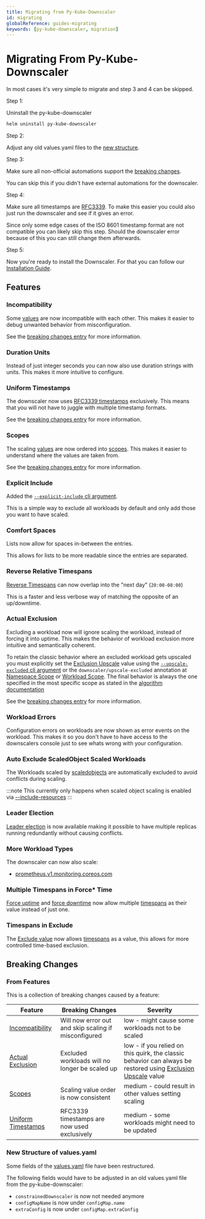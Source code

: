 ```yaml
---
title: Migrating from Py-Kube-Downscaler
id: migrating
globalReference: guides-migrating
keywords: [py-kube-downscaler, migration]
---
```


# Migrating From Py-Kube-Downscaler

In most cases it's very simple to migrate and step 3 and 4 can be skipped.

Step 1:

Uninstall the py-kube-downscaler

```bash
helm uninstall py-kube-downscaler
```

Step 2:

Adjust any old values.yaml files to the [new structure](#new-structure-of-valuesyaml).

Step 3:

Make sure all non-official automations support the [breaking changes](#breaking-changes).

You can skip this if you didn't have external automations for the downscaler.

Step 4:

Make sure all timestamps are [RFC3339](#uniform-timestamps).
To make this easier you could also just run the downscaler and see if it gives an error.

Since only some edge cases of the ISO 8601 timestamp format are not compatible you can likely skip this step.
Should the downscaler error because of this you can still change them afterwards.

Step 5:

Now you're ready to install the Downscaler.
For that you can follow our [Installation Guide](ref:guides-installation).

## Features

### Incompatibility

Some [values](ref:docs-values) are now incompatible with each other.
This makes it easier to debug unwanted behavior from misconfiguration.

See the [breaking changes entry](#from-features) for more information.

### Duration Units

Instead of just integer seconds you can now also use duration strings with units.
This makes it more intuitive to configure.

### Uniform Timestamps

The downscaler now uses [RFC3339 timestamps](https://datatracker.ietf.org/doc/html/rfc3339) exclusively.
This means that you will not have to juggle with multiple timestamp formats.

See the [breaking changes entry](#from-features) for more information.

### Scopes

The scaling [values](ref:docs-values) are now ordered into [scopes](ref:docs-scopes-and-scaling).
This makes it easier to understand where the values are taken from.

See the [breaking changes entry](#from-features) for more information.

### Explicit Include

Added the [`--explicit-include` cli argument](ref:docs-cli-scope#values).

This is a simple way to exclude all workloads by default and only add those you want to have scaled.

### Comfort Spaces

Lists now allow for spaces in-between the entries.

This allows for lists to be more readable since the entries are separated.

### Reverse Relative Timespans

[Reverse Timespans](ref:docs-timespans#relative-timespans) can now overlap into the "next day" (`20:00-08:00`)

This is a faster and less verbose way of matching the opposite of an up/downtime.

### Actual Exclusion

Excluding a workload now will ignore scaling the workload, instead of forcing it into uptime.
This makes the behavior of workload exclusion more intuitive and semantically coherent.

To retain the classic behavior where an excluded workload gets upscaled you must explicitly set the
[Exclusion Upscale](ref:docs-values#upscale-excluded) value using the [`--upscale-excluded` cli argument](ref:docs-cli-scope#values)
or the `downscaler/upscale-excluded` annotation at [Namespace Scope](ref:docs-namespace-scope#values)
or [Workload Scope](ref:docs-workload-scope#values).
The final behavior is always the one specified in the most specific scope as stated in the
[algorithm documentation](ref:docs-scopes-and-scaling#scaling-algorithm)

See the [breaking changes entry](#from-features) for more information.

### Workload Errors

Configuration errors on workloads are now shown as error events on the workload.
This makes it so you don't have to have access to the downscalers console just to see whats wrong with your configuration.

### Auto Exclude ScaledObject Scaled Workloads

The Workloads scaled by [scaledobjects](ref:docs-workload-types#scaledobjects) are automatically excluded to avoid conflicts during scaling.

:::note
This currently only happens when scaled object scaling is enabled via [--include-resources](ref:docs-runtime-configuration#include-resources)
:::

### Leader Election

[Leader election](ref:docs-runtime-configuration#leader-election) is now available
making it possible to have multiple replicas running redundantly without causing conflicts.

### More Workload Types

The downscaler can now also scale:

- [prometheus.v1.monitoring.coreos.com](ref:docs-workload-types#prometheuses)

### Multiple Timespans in Force\* Time

[Force uptime](ref:docs-values#force-uptime) and [force downtime](ref:docs-values#force-downtime)
now allow multiple [timespans](ref:docs-timespans) as their value instead of just one.

### Timespans in Exclude

The [Exclude value](ref:docs-values#exclude) now allows [timespans](ref:docs-timespans) as a value,
this allows for more controlled time-based exclusion.

## Breaking Changes

### From Features

This is a collection of breaking changes caused by a feature:

| Feature                                   | Breaking Changes                                     | Severity                                                                                                                                         |
| ----------------------------------------- | ---------------------------------------------------- | ------------------------------------------------------------------------------------------------------------------------------------------------ |
| [Incompatibility](#incompatibility)       | Will now error out and skip scaling if misconfigured | low - might cause some workloads not to be scaled                                                                                                |
| [Actual Exclusion](#actual-exclusion)     | Excluded workloads will no longer be scaled up       | low - if you relied on this quirk, the classic behavior can always be restored using [Exclusion Upscale](ref:docs-values#upscale-excluded) value |
| [Scopes](#scopes)                         | Scaling value order is now consistent                | medium - could result in other values setting scaling                                                                                            |
| [Uniform Timestamps](#uniform-timestamps) | RFC3339 timestamps are now used exclusively          | medium - some workloads might need to be updated                                                                                                 |

### New Structure of values.yaml

Some fields of the [values.yaml](repo:deployments/chart/values.yaml) file have been restructured.

The following fields would have to be adjusted in an old values.yaml file from the py-kube-downscaler:

- `constrainedDownscaler` is now not needed anymore
- `configMapName` is now under `configMap.name`
- `extraConfig` is now under `configMap.extraConfig`
